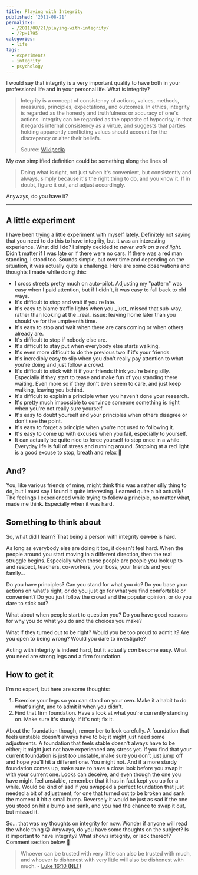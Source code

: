 ---
title: Playing with Integrity
published: '2011-08-21'
permalinks:
  - /2011/08/21/playing-with-integrity/
  - /?p=1795
categories:
  - life
tags:
  - experiments
  - integrity
  - psychology
---

I would say that integrity is a very important quality to have both in your professional life and in your personal life. What is integrity?

> Integrity is a concept of consistency of actions, values, methods, measures, principles, expectations, and outcomes. In ethics, integrity is regarded as the honesty and truthfulness or accuracy of one's actions. Integrity can be regarded as the opposite of hypocrisy, in that it regards internal consistency as a virtue, and suggests that parties holding apparently conflicting values should account for the discrepancy or alter their beliefs.
>
> Source: [Wikipedia](http://en.wikipedia.org/wiki/Integrity)

My own simplified definition could be something along the lines of

> Doing what is right, not just when it's convenient, but consistently and
> always, simply because it's the right thing to do, and you know it. If in
> doubt, figure it out, and adjust accordingly.

Anyways, do you have it?

<hr className="fix" />

## A little experiment

I have been trying a little experiment with myself lately. Definitely not saying that you need to do this to have integrity, but it was an interesting experience. What did I do? I simply decided to _never walk on a red light_. Didn't matter if I was late or if there were no cars. If there was a red man standing, I stood too. Sounds simple, but over time and depending on the situation, it was actually quite a challenge. Here are some observations and thoughts I made while doing this:

<ul>
  <li>
    I cross streets pretty much on auto-pilot. Adjusting my "pattern" was easy
    when I paid attention, but if I didn't, it was easy to fall back to old
    ways.
  </li>
  <li>It's difficult to stop and wait if you're late.</li>
  <li>
    It's easy to blame traffic lights when you _just_ missed that sub-way,
    rather than looking at the _real_ issue: leaving home later than you
    should've for the umpteenth time.
  </li>
  <li>
    It's easy to stop and wait when there are cars coming or when others already
    are.
  </li>
  <li>It's difficult to stop if nobody else are.</li>
  <li>It's difficult to stay put when everybody else starts walking.</li>
  <li>It's even more difficult to do the previous two if it's your friends.</li>
  <li>
    It's incredibly easy to slip when you don't really pay attention to what
    you're doing and just follow a crowd.
  </li>
  <li>
    It's difficult to stick with it if your friends think you're being silly.
    Especially if they start to tease and make fun of you standing there
    waiting. Even more so if they don't even seem to care, and just keep
    walking, leaving you behind.
  </li>
  <li>
    It's difficult to explain a principle when you haven't done your research.
  </li>
  <li>
    It's pretty much impossible to convince someone something is right when
    you're not really sure yourself.
  </li>
  <li>
    It's easy to doubt yourself and your principles when others disagree or
    don't see the point.
  </li>
  <li>It's easy to forget a principle when you're not used to following it.</li>
  <li>
    It's easy to come up with excuses when you fail, especially to yourself.
  </li>
  <li>
    It can actually be quite nice to force yourself to stop once in a while.
    Everyday life is full of stress and running around. Stopping at a red light
    is a good excuse to stop, breath and relax 🙂
  </li>
</ul>

## And?

You, like various friends of mine, might think this was a rather silly thing to do, but I must say I found it quite interesting. Learned quite a bit actually! The feelings I experienced while trying to follow a principle, no matter what, made me think. Especially when it was hard.

## Something to think about

So, what did I learn? That being a person with integrity <del dateTime="2011-08-21T19:23:14">can be</del> is hard.

As long as everybody else are doing it too, it doesn't feel hard. When the people around you start moving in a different direction, then the real struggle begins. Especially when those people are people you look up to and respect, teachers, co-workers, your boss, your friends and your family...

Do you have principles? Can you stand for what you do? Do you base your actions on what's right, or do you just go for what you find comfortable or convenient? Do you just follow the crowd and the popular opinion, or do you dare to stick out?

What about when people start to question you? Do you have good reasons for why you do what you do and the choices you make?

What if they turned out to be right? Would you be too proud to admit it? Are you open to being wrong? Would you dare to investigate?

Acting with integrity is indeed hard, but it actually _can_ become easy. What you need are strong legs and a firm foundation.

## How to get it

I'm no expert, but here are some thoughts:

<ol>
  <li>
    Exercise your legs so you can stand on your own. Make it a habit to do
    what's right, and to admit it when you didn't.
  </li>
  <li>
    Find that firm foundation. Have a look at what you're currently standing on.
    Make sure it's sturdy. If it's not; fix it.
  </li>
</ol>

About the foundation though, remember to look carefully. A foundation that feels
unstable doesn't always have to be; it might just need some adjustments. A foundation
that feels stable doesn't always have to be either; it might just not have experienced
any stress yet. If you find that your current foundation is just _too_ unstable,
make sure you don't just jump off and hope you'll hit a different one. You might
not. And if a more sturdy foundation comes up, make sure to have a close look before
you swap it with your current one. Looks can deceive, and even though the one you
have might feel unstable, remember that it has in fact kept you up for a while. Would
be kind of sad if you swapped a perfect foundation that just needed a bit of adjustment,
for one that turned out to be broken and sank the moment it hit a small bump. Reversely
it would be just as sad if the one you stood on hit a bump and sank, and you had
the chance to swap it out, but missed it.

So... that was my thoughts on integrity for now. Wonder if anyone will read the whole thing 😛 Anyways, do you have some thoughts on the subject? Is it important to have integrity? What shows integrity, or lack thereof? Comment section below 🙂

> Whoever can be trusted with very little can also be trusted with much, and whoever is dishonest with very little will also be dishonest with much. - [Luke 16:10 (NLT)](https://www.biblegateway.com/passage/?search=luk%2016:10&version=NLT)
